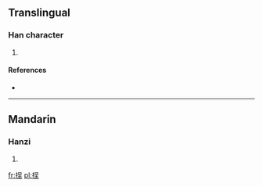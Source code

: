 ==Translingual==

===Han character===
{{Han char|rn=64|rad=手|as=07|sn=10|four=|canj=手口竹土 (QRHG), 手口一土 (QRMG)}}

# {{defn|Han|sort=手07}}

====References====
* {{Han ref|kx=0431.290|dkj=12094|dj=0781.040|hdz=31883.020|uh=6330|ud=25392}}

----

==Mandarin==

===Hanzi===
{{cmn-hanzi|pin=[[chéng]] ([[cheng2]]), [[qiān]] ([[qian1]])|wg=ch'eng<sup>2</sup>, ch'ien<sup>1</sup>}}

# {{defn|lang=cmn|sort=手07}}

[[fr:挰]]
[[pl:挰]]